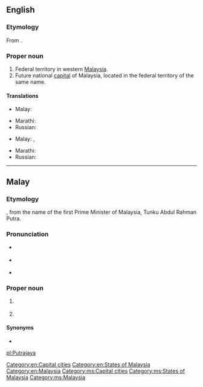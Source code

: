==English==
{{wikipedia}}

===Etymology===
From {{etyl|ms}} {{term|Putrajaya|lang=ms}}.

===Proper noun===
{{en-proper noun}}

# Federal territory in western [[Malaysia]].
# Future national [[capital]] of Malaysia, located in the federal territory of the same name.

====Translations====
{{trans-top|federal territory in Malaysia}}
* Malay: {{t|ms|Putrajaya}}
{{trans-mid}}
* Marathi: {{t|mr|पुत्रजय|tr=putrajaya|sc=Deva}}
* Russian: {{t|ru|Путраджая|f|tr=Putradžája}}
{{trans-bottom}}

{{trans-top|capital of Malaysia}}
* Malay: {{t|ms|Putrajaya}}, {{t|ms|Prang Besar}}
{{trans-mid}}
* Marathi: {{t|mr|पुत्रजय|tr=putrajaya|sc=Deva}}
* Russian: {{t|ru|Путраджая|f|tr=Putradžája}}
{{trans-bottom}}

[[Category:en:Capital cities]]
[[Category:en:States of Malaysia]]
[[Category:en:Malaysia]]

----

==Malay==
{{wikipedia|lang=ms}}

===Etymology===
{{compound|putra|gloss1=prince|jaya|gloss2=success|lang=ms}}, from the name of the first Prime Minister of Malaysia, Tunku Abdul Rahman Putra.

===Pronunciation===
* {{a|Johor-Selangor}} {{IPA|/putərəd͡ʒajə/|lang=ms}}
* {{a|Riau-Lingga}} {{IPA|/putərad͡ʒaja/|lang=ms}}
* {{rhymes|ajə|jə|ə|lang=ms}}

===Proper noun===
{{head|ms|proper noun|head={{l|ms|putra|Putra}}{{l|ms|jaya}}}}

# {{l|en|Putrajaya}} {{qualifier|federal territory in Malaysia}}
# {{l|en|Putrajaya}} {{qualifier|capital of Malaysia}}

====Synonyms====
* {{l|ms|Prang Besar}}

[[Category:ms:Capital cities]]
[[Category:ms:States of Malaysia]]
[[Category:ms:Malaysia]]

[[pl:Putrajaya]]
